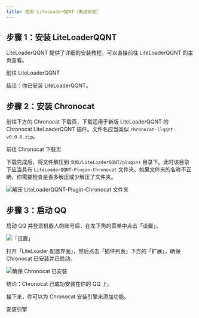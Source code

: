```yaml
---
title: 使用 LiteLoaderQQNT（离线安装）
---
```



## 步骤 1：安装 LiteLoaderQQNT

<UntrustedContents />

LiteLoaderQQNT 提供了详细的安装教程，可以直接前往 LiteLoaderQQNT 的主页查看。

<Link
  className="button button--secondary button--lg"
  to="https://liteloaderqqnt.github.io"
>
  <span>前往 LiteLoaderQQNT</span>
</Link>

结论：你已安装 LiteLoaderQQNT。

## 步骤 2：安装 Chronocat

前往下方的 Chronocat 下载页，下载适用于新版 LiteLoaderQQNT 的 Chronocat LiteLoaderQQNT
插件。文件名应当类似 `chronocat-llqqnt-v0.0.0.zip`。

<Link
  className="button button--secondary button--lg"
  to="https://github.com/chrononeko/chronocat/releases"
>
  <span>前往 Chronocat 下载页</span>
</Link>

下载完成后，将文件解压到 `文档/LiteLoaderQQNT/plugins`
目录下。此时该目录下应当具有 `LiteLoaderQQNT-Plugin-Chronocat`
文件夹。如果文件夹的名称不正确，你需要检查是否多解压或少解压了文件夹。

![解压 LiteLoaderQQNT-Plugin-Chronocat 文件夹](llqqnt-airgap-extract.png)

## 步骤 3：启动 QQ

启动 QQ 并登录机器人的账号后，在左下角的菜单中点击「设置」。

![「设置」](settings1.png)

打开「LiteLoader 配置界面」，然后点击「插件列表」下方的「扩展」，确保 Chronocat
已安装并已启动。

![确保 Chronocat 已安装](llqqnt-ensure.png)

结论：Chronocat 已成功安装在你的 QQ 上。

接下来，你可以为 Chronocat 安装引擎来添加功能。

<Link
  className="button button--secondary button--lg button--normal"
  to="/guide/install/engine"
>
  <span>安装引擎</span>
</Link>

